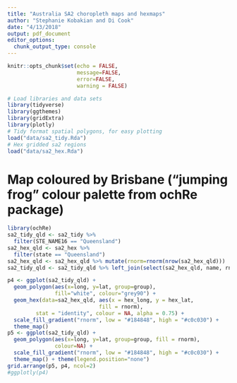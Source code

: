 ```yaml
---
title: "Australia SA2 choropleth maps and hexmaps"
author: "Stephanie Kobakian and Di Cook"
date: "4/13/2018"
output: pdf_document
editor_options: 
  chunk_output_type: console
---
```


```r
knitr::opts_chunk$set(echo = FALSE, 
                      message=FALSE, 
                      error=FALSE, 
                      warning = FALSE)
```


```r
# Load libraries and data sets
library(tidyverse)
library(ggthemes)
library(gridExtra)
library(plotly)
# Tidy format spatial polygons, for easy plotting
load("data/sa2_tidy.Rda")
# Hex gridded sa2 regions
load("data/sa2_hex.Rda")
```
 

# Map coloured by Brisbane ("jumping frog" colour palette from ochRe package)

```r
library(ochRe)
sa2_tidy_qld <- sa2_tidy %>% 
  filter(STE_NAME16 == "Queensland") 
sa2_hex_qld <- sa2_hex %>% 
  filter(state == "Queensland") 
sa2_hex_qld <- sa2_hex_qld %>% mutate(rnorm=rnorm(nrow(sa2_hex_qld)))
sa2_tidy_qld <- sa2_tidy_qld %>% left_join(select(sa2_hex_qld, name, rnorm), by=c("SA2_NAME16"="name"))

p4 <- ggplot(sa2_tidy_qld) +
  geom_polygon(aes(x=long, y=lat, group=group),
               fill="white", colour="grey90") +
  geom_hex(data=sa2_hex_qld, aes(x = hex_long, y = hex_lat,
                             fill = rnorm),
         stat = "identity", colour = NA, alpha = 0.75) +
  scale_fill_gradient("rnorm", low = "#184848", high = "#c0c030") +
  theme_map()
p5 <- ggplot(sa2_tidy_qld) +
  geom_polygon(aes(x=long, y=lat, group=group, fill = rnorm),
               colour=NA) +
  scale_fill_gradient("rnorm", low = "#184848", high = "#c0c030") +
  theme_map() + theme(legend.position="none")
grid.arrange(p5, p4, ncol=2)
#ggplotly(p4)
```